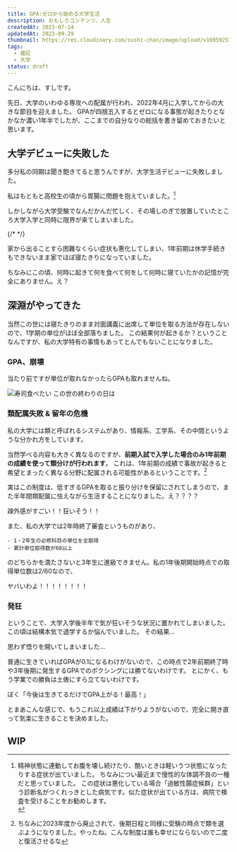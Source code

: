 ```yaml
---
title: GPA:ゼロから始める大学生活
description: おもしろコンテンツ、人生
createdAt: 2023-07-14
updatedAt: 2023-09-29
thumbnail: https://res.cloudinary.com/sushi-chan/image/upload/v1695925763/my-campus-life/56F9C0BE-0ACB-4D23-9C6C-3BDEE11CF2E6_1_201_a_hlnsel.jpg
tags:
  - 雑記
  - 大学
status: draft
---
```


こんにちは、すしです。

先日、大学のいわゆる専攻への配属が行われ、2022年4月に入学してからの大きな節目を迎えました。
GPAが四捨五入するとゼロになる事態が起きたりとなかなか濃い1年半でしたが、ここまでの自分なりの総括を書き留めておきたいと思います。

## 大学デビューに失敗した

多分私の同期は聞き飽きてると思うんですが、大学生活デビューに失敗しました。

私はもともと高校生の頃から胃腸に問題を抱えていました。[^1]

[^1]:
    <div>
      精神状態に連動してお腹を壊し続けたり、酷いときは軽いうつ状態になったりする症状が出ていました。
      ちなみについ最近まで慢性的な体調不良の一種だと思っていました。
      <MessageCard type="info">
        この症状は悪化している場合「過敏性腸症候群」という診断名がつくれっきとした病気です。似た症状が出ている方は、病院で検査を受けることをお勧めします。
      </MessageCard>
    </div>

しかしながら大学受験でなんだかんだ忙しく、その場しのぎで放置していたところ大学入学と同時に限界が来てしまいました。

{/* <TweetCard
  id="1511503037692792834"
  caption="入学式にすら出られなかったこと、今でもちょっと悲しい"
/> */}

家から出ることすら困難なくらい症状も悪化してしまい、1年前期は休学手続きもできないまま家でほぼ寝たきりになっていました。

ちなみにこの頃、何時に起きて何を食べて何をして何時に寝ていたかの記憶が完全にありません。<span className="text-3xl">え？</span>

## 深淵がやってきた

当然この世には寝たきりのまま対面講義に出席して単位を取る方法が存在しないので、1学期の単位がほぼ全部落ちました。
この結果何が起きるか？ということなんですが、私の大学特有の事情もあってとんでもないことになりました。

### GPA、崩壊

当たり前ですが単位が取れなかったらGPAも取れませんね。

![寿司食べたい この世の終わりの日は](https://res.cloudinary.com/sushi-chan/image/upload/v1695918724/my-campus-life/lmaozpszsrs4afjfcp5p.png)

### 類配属失敗 & 留年の危機

私の大学には類と呼ばれるシステムがあり、情報系、工学系、その中間というような分かれ方をしています。

当然学べる内容も大きく異なるのですが、**前期入試で入学した場合のみ1年前期の成績を使って類分けが行われます**。
これは、1年前期の成績で事故が起きると希望とまったく異なる分野に配属される可能性があるということです。[^2]

[^2]: ちなみに2023年度から廃止されて、後期日程と同様に受験の時点で類を選ぶようになりました。やったね。<Spoiler>こんな制度は誰も幸せにならないので二度と復活させるな</Spoiler>

実はこの制度は、低すぎるGPAを取ると振り分けを保留にされてしまうので、また半年間類配属に怯えながら生活することになりました。え？？？？

<TextCard>疎外感がすごい！！狂いそう！！</TextCard>

また、私の大学では2年時終了審査というものがあり、

```text
- 1・2年生の必修科目の単位を全取得
- 累計単位取得数が60以上
```

のどちらかを満たさないと3年生に進級できません。私の1年後期開始時点での取得単位数は$2/60$なので、

<TextCard caption="本当にヤバい">ヤバいわよ！！！！！！！！</TextCard>

### 発狂

ということで、大学入学後半年で気が狂いそうな状況に置かれてしまいました。この頃は結構本気で退学するか悩んでいました。
その結果...

<div className="h-[50vh] flex justify-center content-center flex-wrap">
  <TextCard caption="は？">思わず悟りを開いてしまいました...</TextCard>
</div>

普通に生きていればGPAが0.1になるわけがないので、この時点で2年前期終了時や3年後期に発生するGPAでのボクシングには勝てないわけです。
とにかく、もう学業での勝負は土俵にすら立てないわけです。

<TextCard caption="アホ">
  ぼく「今後は生きてるだけでGPA上がる！最高！」
</TextCard>

とまあこんな感じで、もうこれ以上成績は下がりようがないので、完全に開き直って気楽に生きることを決めました。

## WIP
